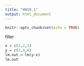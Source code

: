 ```yaml
---
title: "HW10.1"
output: html_document
---
```


```r
knitr::opts_chunk$set(echo = TRUE)
```

filler
```r
x = c(1,2,3)
y = c(2,4,6)
lm.out = lm(y~x)
lm.out
```